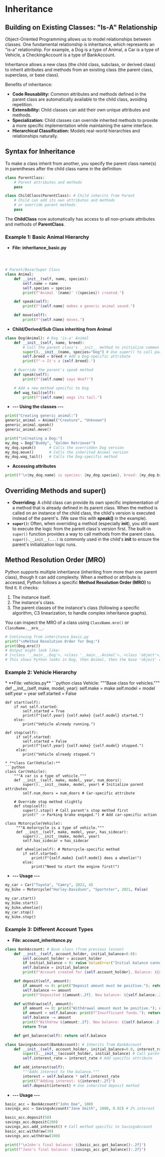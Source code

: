 # Inheritance

## Building on Existing Classes: "Is-A" Relationship
<section id="building-on-existing-classes-is-a-relationship"></section>

Object-Oriented Programming allows us to model relationships between classes. One fundamental relationship is inheritance, which represents an "is-a" relationship. For example, a Dog is a type of Animal, a Car is a type of Vehicle, a CheckingAccount is a type of BankAccount.

Inheritance allows a new class (the child class, subclass, or derived class) to inherit attributes and methods from an existing class (the parent class, superclass, or base class).

Benefits of inheritance:

*   **Code Reusability:** Common attributes and methods defined in the parent class are automatically available to the child class, avoiding repetition.
*   **Extensibility:** Child classes can add their own unique attributes and methods.
*   **Specialization:** Child classes can override inherited methods to provide a more specific implementation while maintaining the same interface.
*   **Hierarchical Classification:** Models real-world hierarchies and relationships naturally.

## Syntax for Inheritance
<section id="syntax-for-inheritance"></section>

To make a class inherit from another, you specify the parent class name(s) in parentheses after the child class name in the definition:

```python
class ParentClass:
    # Parent attributes and methods
    pass

class ChildClass(ParentClass): # Child inherits from Parent
    # Child can add its own attributes and methods
    # or override parent methods
    pass
```

The **ChildClass** now automatically has access to all non-private attributes and methods of **ParentClass**.

### Example 1: Basic Animal Hierarchy
<section id="example-1-basic-animal-hierarchy"></section>


* **File: inheritance_basic.py**
```python



# Parent/Base/Super Class
class Animal:
    def __init__(self, name, species):
        self.name = name
        self.species = species
        print(f"Animal '{name}' ({species}) created.")

    def speak(self):
        print(f"{self.name} makes a generic animal sound.")

    def move(self):
        print(f"{self.name} moves.")
```
* **Child/Derived/Sub Class inheriting from Animal**
```python
class Dog(Animal): # Dog 'is-a' Animal
    def __init__(self, name, breed):
        # Call the parent class's __init__ method to initialize common attributes
        super().__init__(name, species="Dog") # Use super() to call parent method
        self.breed = breed # Add a Dog-specific attribute
        print(f"-> It's a {self.breed}.")

    # Override the parent's speak method
    def speak(self):
        print(f"{self.name} says Woof!")

    # Add a new method specific to Dog
    def wag_tail(self):
        print(f"{self.name} wags its tail.")
```
* **--- Using the classes ---**
```python
print("Creating generic animal:")
generic_animal = Animal("Creature", "Unknown")
generic_animal.speak()
generic_animal.move()

print("\nCreating a Dog:")
my_dog = Dog("Buddy", "Golden Retriever")
my_dog.speak()      # Calls the overridden Dog version
my_dog.move()       # Calls the inherited Animal version
my_dog.wag_tail()   # Calls the Dog-specific method
```
* **Accessing attributes**
```python
print(f"\n{my_dog.name} is species: {my_dog.species}, breed: {my_dog.breed}")
```

## Overriding Methods and **super()**

*   **Overriding:** A child class can provide its own specific implementation of a method that is already defined in its parent class. When the method is called on an instance of the child class, the child's version is executed instead of the parent's. (We saw this with **speak()** in the example).
*   **`super()`:** Often, when overriding a method (especially **__init__**), you still want to execute the logic from the parent class's version first. The built-in `super()` function provides a way to call methods from the parent class. `super().__init__(...)` is commonly used in the child's **__init__** to ensure the parent's initialization logic runs.

## Method Resolution Order (MRO)
<section id="method-resolution-order-mro"></section>

Python supports multiple inheritance (inheriting from more than one parent class), though it can add complexity. When a method or attribute is accessed, Python follows a specific **Method Resolution Order (MRO)** to find it. It checks:

1.  The instance itself.
2.  The instance's class.
3.  The parent classes of the instance's class (following a specific algorithm, C3 linearization, to handle complex inheritance graphs).

You can inspect the MRO of a class using `ClassName.mro()` or `ClassName.__mro__`.

```python
# Continuing from inheritance_basic.py
print("\nMethod Resolution Order for Dog:")
print(Dog.mro())
# Output might look like:
# [<class '__main__.Dog'>, <class '__main__.Animal'>, <class 'object'>]
# This shows Python looks in Dog, then Animal, then the base 'object' class.
```

### Example 2: Vehicle Hierarchy
<section id="example-2-vehicle-hierarchy"></section>
* **File: vehicles.py**
```python
class Vehicle:
    """Base class for vehicles."""
    def __init__(self, make, model, year):
        self.make = make
        self.model = model
        self.year = year
        self.started = False

    def start(self):
        if not self.started:
            self.started = True
            print(f"{self.year} {self.make} {self.model} started.")
        else:
            print("Vehicle already running.")

    def stop(self):
         if self.started:
            self.started = False
            print(f"{self.year} {self.make} {self.model} stopped.")
         else:
            print("Vehicle already stopped.")
```
* **class Car(Vehicle):**
```python
class Car(Vehicle):
    """A car is a type of vehicle."""
    def __init__(self, make, model, year, num_doors):
        super().__init__(make, model, year) # Initialize parent attributes
        self.num_doors = num_doors # Car-specific attribute

    # Override stop method slightly
    def stop(self):
        super().stop() # Call parent's stop method first
        print(" -> Parking brake engaged.") # Add car-specific action

class Motorcycle(Vehicle):
     """A motorcycle is a type of vehicle."""
     def __init__(self, make, model, year, has_sidecar):
        super().__init__(make, model, year)
        self.has_sidecar = has_sidecar

     def wheelie(self): # Motorcycle-specific method
        if self.started:
            print(f"{self.make} {self.model} does a wheelie!")
        else:
            print("Need to start the engine first!")

```
* **--- Usage ---**
```python
my_car = Car("Toyota", "Camry", 2022, 4)
my_bike = Motorcycle("Harley-Davidson", "Sportster", 2021, False)

my_car.start()
my_bike.start()
my_bike.wheelie()
my_car.stop()
my_bike.stop()
```

### Example 3: Different Account Types
* **File: account_inheritance.py**
```python
class BankAccount: # Base class (from previous lesson)
    def __init__(self, account_holder, initial_balance=0.0):
        self.account_holder = account_holder
        if initial_balance < 0: raise ValueError("Initial balance cannot be negative.")
        self.balance = initial_balance
        print(f"Account created for {self.account_holder}, Balance: ${self.balance:.2f}")

    def deposit(self, amount):
        if amount <= 0: print("Deposit amount must be positive."); return
        self.balance += amount
        print(f"Deposited ${amount:.2f}. New balance: ${self.balance:.2f}")

    def withdraw(self, amount):
        if amount <= 0: print("Withdrawal amount must be positive."); return False
        if amount > self.balance: print(f"Insufficient funds."); return False
        self.balance -= amount
        print(f"Withdrew ${amount:.2f}. New balance: ${self.balance:.2f}")
        return True

    def get_balance(self): return self.balance

class SavingsAccount(BankAccount): # Inherits from BankAccount
    def __init__(self, account_holder, initial_balance=0.0, interest_rate=0.01):
        super().__init__(account_holder, initial_balance) # Call parent __init__
        self.interest_rate = interest_rate # Add specific attribute

    def add_interest(self):
        """Adds interest to the balance."""
        interest = self.balance * self.interest_rate
        print(f"Adding interest: ${interest:.2f}")
        self.deposit(interest) # Use inherited deposit method
```
* **--- Usage ---**
```python
basic_acc = BankAccount("John Doe", 100)
savings_acc = SavingsAccount("Jane Smith", 1000, 0.02) # 2% interest

basic_acc.deposit(50)
savings_acc.deposit(200)
savings_acc.add_interest() # Call method specific to SavingsAccount
basic_acc.withdraw(30)
savings_acc.withdraw(100)

print(f"\nJohn's final balance: ${basic_acc.get_balance():.2f}")
print(f"Jane's final balance: ${savings_acc.get_balance():.2f}")        
```


<section id="Quiz-time"></section>

<Quiz questions={pythonQuiz} />